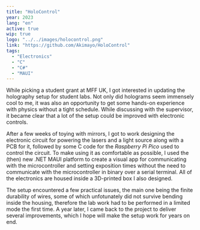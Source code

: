 ```yaml
---
title: "HoloControl"
year: 2023
lang: "en"
active: true
wip: true
logo: "../../images/holocontrol.png"
link: "https://github.com/Akimayo/HoloControl"
tags:
  - "Electronics"
  - "C"
  - "C#"
  - "MAUI"
---
```


While picking a student grant at MFF UK, I got interested in updating the holography setup for student labs. Not only did holograms seem immensely cool to me, it was also an opportunity to get some hands-on experience with physics without a tight schedule. While discussing with the supervisor, it became clear that a lot of the setup could be improved with electronic controls.

After a few weeks of toying with mirrors, I got to work designing the electronic circuit for powering the lasers and a light source along with a PCB for it, followed by some C code for the _Raspberry Pi Pico_ used to control the circuit. To make using it as comfortable as possible, I used the (then) new .NET MAUI platform to create a visual app for communicating with the microcontroller and setting exposition times without the need to communicate with the microcontroller in binary over a serial terminal. All of the electronics are housed inside a 3D-printed box I also designed.

The setup encountered a few practical issues, the main one being the finite durability of wires, some of which unfotunately did not survive bending inside the housing, therefore the lab work had to be performed in a limited mode the first time. A year later, I came back to the project to deliver several improvements, which I hope will make the setup work for years on end.